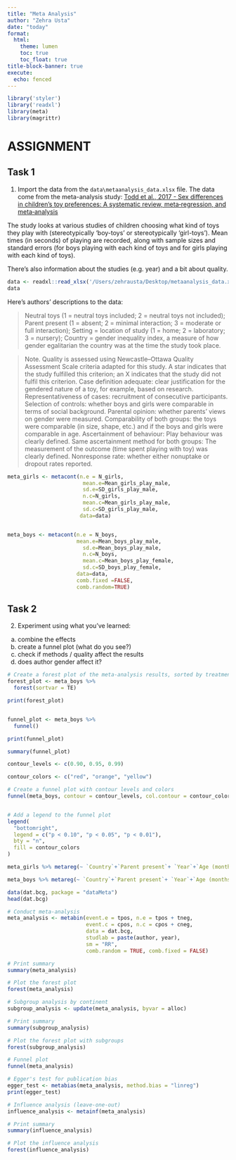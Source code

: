 ```yaml
---
title: "Meta Analysis"
author: "Zehra Usta"
date: "today"
format:
  html:
    theme: lumen
    toc: true
    toc_float: true
title-block-banner: true
execute:
  echo: fenced
---
```


```r

library('styler')
library('readxl')
library(meta)
library(magrittr)
```

# ASSIGNMENT 
## Task 1
1) Import the data from the `data\metaanalysis_data.xlsx` file. The data come from the meta-analysis study: [Todd et al., 2017 - Sex differences in children's toy preferences: A systematic review, meta‐regression, and meta‐analysis](https://onlinelibrary.wiley.com/doi/full/10.1002/icd.2064)

The study looks at various studies of children choosing what kind of toys they play with (stereotypically 'boy-toys' or stereotypically 'girl-toys'). Mean times (in seconds) of playing are recorded, along with sample sizes and standard errors (for boys playing with each kind of toys and for girls playing with each kind of toys).

There's also information about the studies (e.g. year) and a bit about quality.

```r
data <- readxl::read_xlsx('/Users/zehrausta/Desktop/metaanalysis_data.xlsx')
data
```

Here's authors' descriptions to the data:

> Neutral toys (1 = neutral toys included; 2 = neutral toys not included); Parent present (1 = absent; 2 = minimal interaction; 3 = moderate or full interaction); Setting = location of study (1 = home; 2 = laboratory; 3 = nursery); Country = gender inequality index, a measure of how gender egalitarian the country was at the time the study took place.

> Note. Quality is assessed using Newcastle–Ottawa Quality Assessment Scale criteria adapted for this study. A star indicates that the study fulfilled this criterion; an X indicates that the
study did not fulfil this criterion. 
Case definition adequate: clear justification for the gendered nature of a toy, for example, based on research. 
Representativeness of cases: recruitment of consecutive participants. 
Selection of controls: whether boys and girls were comparable in terms of social background.
Parental opinion: whether parents' views on gender were measured.
Comparability of both groups: the toys were comparable (in size, shape, etc.) and if the boys and girls were comparable in age. 
Ascertainment of behaviour: Play behaviour was clearly defined. 
Same ascertainment method for both groups: The measurement of the outcome (time spent playing with toy) was clearly defined. 
Nonresponse rate: whether either nonuptake or dropout rates reported.

```r
meta_girls <- metacont(n.e = N_girls, 
                        mean.e=Mean_girls_play_male,
                        sd.e=SD_girls_play_male,
                        n.c=N_girls,
                        mean.c=Mean_girls_play_male,
                        sd.c=SD_girls_play_male,
                       data=data)


meta_boys <- metacont(n.e = N_boys, 
                      mean.e=Mean_boys_play_male,
                        sd.e=Mean_boys_play_male,
                        n.c=N_boys,
                        mean.c=Mean_boys_play_female,
                        sd.c=SD_boys_play_female,
                      data=data,
                      comb.fixed =FALSE,
                      comb.random=TRUE)
```

## Task 2

2) Experiment using what you've learned:

a) combine the effects
b) create a funnel plot (what do you see?)
c) check if methods / quality affect the results
d) does author gender affect it?

```r

# Create a forest plot of the meta-analysis results, sorted by treatment effect
forest_plot <- meta_boys %>%
  forest(sortvar = TE)

print(forest_plot)


funnel_plot <- meta_boys %>%
  funnel()

print(funnel_plot)

summary(funnel_plot)

contour_levels <- c(0.90, 0.95, 0.99)

contour_colors <- c("red", "orange", "yellow")

# Create a funnel plot with contour levels and colors
funnel(meta_boys, contour = contour_levels, col.contour = contour_colors)


# Add a legend to the funnel plot
legend(
  "bottomright",                   
  legend = c("p < 0.10", "p < 0.05", "p < 0.01"), 
  bty = "n",                      
  fill = contour_colors
)


```

```r
meta_girls %>% metareg(~ `Country`+`Parent present`+ `Year`+`Age (months)`)
```


```r
meta_boys %>% metareg(~ `Country`+`Parent present`+ `Year`+`Age (months)`)
```

```r

data(dat.bcg, package = "dataMeta")
head(dat.bcg)

# Conduct meta-analysis
meta_analysis <- metabin(event.e = tpos, n.e = tpos + tneg,
                         event.c = cpos, n.c = cpos + cneg,
                         data = dat.bcg,
                         studlab = paste(author, year),
                         sm = "RR",
                         comb.random = TRUE, comb.fixed = FALSE)

# Print summary
summary(meta_analysis)

# Plot the forest plot
forest(meta_analysis)

# Subgroup analysis by continent
subgroup_analysis <- update(meta_analysis, byvar = alloc)

# Print summary
summary(subgroup_analysis)

# Plot the forest plot with subgroups
forest(subgroup_analysis)

# Funnel plot
funnel(meta_analysis)

# Egger's test for publication bias
egger_test <- metabias(meta_analysis, method.bias = "linreg")
print(egger_test)

# Influence analysis (leave-one-out)
influence_analysis <- metainf(meta_analysis)

# Print summary
summary(influence_analysis)

# Plot the influence analysis
forest(influence_analysis)        
```
